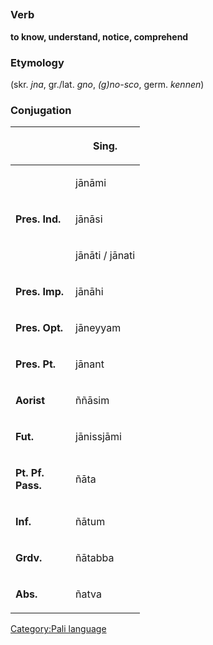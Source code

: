 =={{pi}}==
[[Category:Pali language]]

=== Verb ===
'''to know, understand, notice, comprehend'''

=== Etymology ===
(skr. ''jna'', gr./lat. ''gno'', ''(g)no-sco'', germ. ''kennen'')

=== Conjugation ===

{| style="float:left; border:1px solid #AAAAAA; margin-left:0.5em; margin-bottom:0.5em;" rules="all" cellpadding="3" cellspacing="0"
! width="80" bgcolor="#F4F4F4" | 
! bgcolor="#FFFFE0" | Sing.
|-
| bgcolor="#F4F4F4" rowspan="3" | '''Pres. Ind.'''
| j&#257;n&#257;mi
|-
| j&#257;n&#257;si
|-
| j&#257;n&#257;ti / j&#257;nati
|-
| bgcolor="#F4F4F4" | '''Pres. Imp.'''
| j&#257;n&#257;hi
|-
| bgcolor="#F4F4F4" | '''Pres. Opt.'''
| j&#257;neyyam
|-
| bgcolor="#F4F4F4" | '''Pres. Pt.'''
| j&#257;nant
|-
| bgcolor="#F4F4F4" | '''Aorist'''
| ññ&#257;sim
|-
| bgcolor="#F4F4F4" | '''Fut.'''
| j&#257;nissj&#257;mi
|-
| bgcolor="#F4F4F4" | '''Pt. Pf. Pass.'''
| ñ&#257;ta
|-
| bgcolor="#F4F4F4" | '''Inf.'''
| ñ&#257;tum
|-
| bgcolor="#F4F4F4" | '''Grdv.'''
| ñ&#257;tabba
|-
| bgcolor="#F4F4F4" | '''Abs.'''
| ñatva
|}